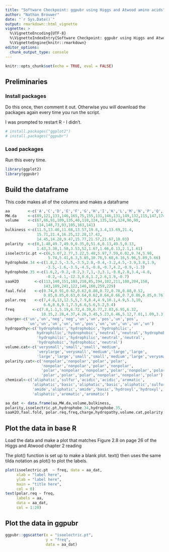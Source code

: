 ```yaml
---
title: "Software Checkpoint: ggpubr using Higgs and Atwood amino acids"
author: "Nathan Brouwer"
date: "`r Sys.Date()`"
output: rmarkdown::html_vignette
vignette: >
  %\VignetteEncoding{UTF-8}
  %\VignetteIndexEntry{Software Checkpoint: ggpubr using Higgs and Atwood amino acids}
  %\VignetteEngine{knitr::rmarkdown}
editor_options: 
  chunk_output_type: console
---
```



```r
knitr::opts_chunk$set(echo = TRUE, eval = FALSE)
```

## Preliminaries

### Install packages

Do this once, then comment it out.  Otherwise you will download the packages again every time you run the script.

I was prompted to restart R - I didn't.

```r
# install.packages("ggplot2")
# install.packages("ggpubr")
```

### Load packages

Run this every time.

```r
library(ggplot2)
library(ggpubr)
```




## Build the dataframe

This code makes all of the columns and makes a dataframe

```r
aa        <-c('A','C','D','E','F','G','H','I','K','L','M','N','P','Q','R','S','T','V','W','Y')
MW.da     <-c(89,121,133,146,165,75,155,131,146,131,149,132,115,147,174,105,119,117,204,181)
volume    <-c(67,86,91,109,135,48,118,124,135,124,124,96,90,
              114,148,73,93,105,163,141)
bulkiness <-c(11.5,13.46,11.68,13.57,19.8,3.4,13.69,21.4,
              15.71,21.4,16.25,12.28,17.43,
              14.45,14.28,9.47,15.77,21.57,21.67,18.03)
polarity  <-c(0,1.48,49.7,49.9,0.35,0,51.6,0.13,49.5,0.13,
              1.43,3.38,1.58,3.53,52,1.67,1.66,0.13,2.1,1.61)
isoelectric.pt <-c(6,5.07,2.77,3.22,5.48,5.97,7.59,6.02,9.74,5.98,
                   5.74,5.41,6.3,5.65,10.76,5.68,6.16,5.96,5.89,5.66)
hydrophobe.34 <-c(1.8,2.5,-3.5,-3.5,2.8,-0.4,-3.2,4.5,-3.9,3.8,1.9,
                  -3.5,-1.6,-3.5,-4.5,-0.8,-0.7,4.2,-0.9,-1.3)
hydrophobe.35 <-c(1.6,2,-9.2,-8.2,3.7,1,-3,3.1,-8.8,2.8,3.4,-4.8,
                  -0.2,-4.1,-12.3,0.6,1.2,2.6,1.9,-0.7)
saaH2O       <-c(113,140,151,183,218,85,194,182,211,180,204,158,
                 143,189,241,122,146,160,259,229)
faal.fold    <-c(0.74,0.91,0.62,0.62,0.88,0.72,0.78,0.88,0.52,
                 0.85,0.85,0.63,0.64,0.62,0.64,0.66,0.7,0.86,0.85,0.76)
polar.req    <-c(7,4.8,13,12.5,5,7.9,8.4,4.9,10.1,4.9,5.3,10,
                 6.6,8.6,9.1,7.5,6.6,5.6,5.2,5.4)
freq        <-c(7.8,1.1,5.19,6.72,4.39,6.77,2.03,6.95,6.32,
                10.15,2.28,4.37,4.26,3.45,5.23,6.46,5.12,7.01,1.09,3.3)
charge<-c('un','un','neg','neg','un','un','pos','un','pos',
          'un','un','un','un','un','pos','un','un','un','un','un')
hydropathy<-c('hydrophobic','hydrophobic','hydrophilic','
              hydrophilic','hydrophobic','neutral','neutral','hydrophobic','hydrophilic','hydrophobic','hydrophobic','hydrophilic','neutral',
              'hydrophilic','hydrophilic','neutral','neutral',
              'hydrophobic','hydrophobic','neutral')
volume.cat<-c('verysmall','small','small','medium',
              'verylarge','verysmall','medium','large','large',
              'large','large','small','small','medium','large','verysmall','small','medium','verylarge','verylarge')
polarity.cat<-c('nonpolar','nonpolar','polar','polar',
                'nonpolar','nonpolar','polar','nonpolar',
                'polar','nonpolar','nonpolar','polar','nonpolar','polar',
                'polar','polar','polar','nonpolar','nonpolar','polar')
chemical<-c('aliphatic','sulfur','acidic','acidic','aromatic',
            'aliphatic','basic','aliphatic','basic','aliphatic','sulfur',
            'amide','aliphatic','amide','basic','hydroxyl','hydroxyl',
            'aliphatic','aromatic','aromatic')

aa_dat <- data.frame(aa,MW.da,volume,bulkiness,
polarity,isoelectric.pt,hydrophobe.34,hydrophobe.35,
saaH2O,faal.fold, polar.req,freq,charge,hydropathy,volume.cat,polarity.cat,chemical)

```


## Plot the data in base R

Load the data and make a plot that matches Figure 2.8 on page 26 of the Higgs and Atwood chapter 2 reading


The plot() function is set up to make a blank plot.  text() then uses the same tilda notation as plot() to plot the labels.

```r
plot(isoelectric.pt  ~ freq, data = aa_dat,
     xlab = "label here",
     ylab = "label here",
     main = "title here",
     col = 0)
text(polar.req ~ freq, 
     labels = aa, 
     data = aa_dat, 
     col = 1:20)
```


## Plot the data in ggpubr

```r
ggpubr::ggscatter(x = "isoelectric.pt",
                  y = "freq",
                  data = aa_dat)
```

